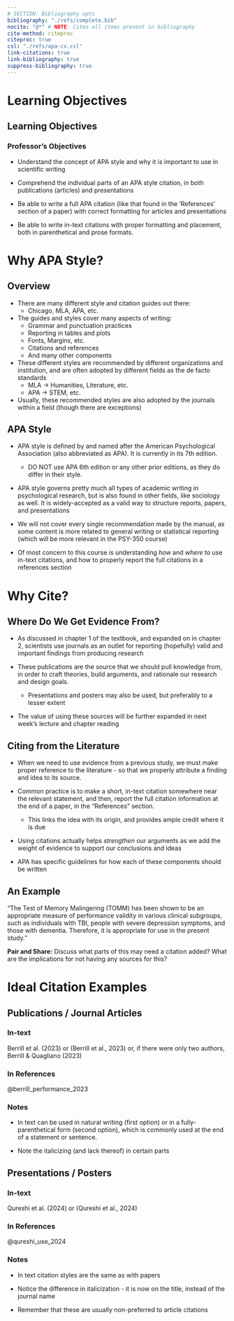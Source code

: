 ```yaml
---
# SECTION: Bibliography opts
bibliography: "./refs/complete.bib"
nocite: "@*" # NOTE: Cites all items present in bibliography
cite-method: citeproc
citeproc: true
csl: "./refs/apa-cv.csl"
link-citations: true
link-bibliography: true
suppress-bibliography: true
---
```


<!-- NOTE: If on Nix, run ./nix/build_env.R prior to rendering -->

# Learning Objectives

## Learning Objectives

### Professor's Objectives

- Understand the concept of APA style and why it is important to use in
scientific writing

- Comprehend the individual parts of an APA style citation, in both publications
(articles) and presentations

- Be able to write a full APA citation (like that found in the 'References'
section of a paper) with correct formatting for articles and presentations

- Be able to write in-text citations with proper formatting and placement, both
in parenthetical and prose formats.

# Why APA Style?

## Overview

- There are many different style and citation guides out there:
  - Chicago, MLA, APA, etc.

- The guides and styles cover many aspects of writing:
  - Grammar and punctuation practices
  - Reporting in tables and plots
  - Fonts, Margins, etc.
  - Citations and references
  - And many other components

- These different styles are recommended by different organizations and
institution, and are often adopted by different fields as the de facto standards
  - MLA -> Humanities, Literature, etc.
  - APA -> STEM, etc.

- Usually, these recommended styles are also adopted by the journals within a
field (though there are exceptions)

## APA Style

- APA style is defined by and named after the American Psychological Association
(also abbreviated as APA). It is currently in its 7th edition.
  - DO NOT use APA 6th edition or any other prior editions, as they do differ in
  their style.

- APA style governs pretty much all types of academic writing in psychological
research, but is also found in other fields, like sociology as well. It is
widely-accepted as a valid way to structure reports, papers, and presentations

- We will not cover every single recommendation made by the manual, as some
content is more related to general writing or statistical reporting (which will
be more relevant in the PSY-350 course)

- Of most concern to this course is understanding *how* and *where* to use
in-text citations, and how to properly report the full citations in a references
section

# Why Cite?

## Where Do We Get Evidence From?

- As discussed in chapter 1 of the textbook, and expanded on in chapter 2,
scientists use journals as an outlet for reporting (hopefully) valid and
important findings from producing research

- These publications are the source that we should pull knowledge from, in order
to craft theories, build arguments, and rationale our research and design goals.
  - Presentations and posters may also be used, but preferably to a lesser
  extent

- The value of using these sources will be further expanded in next week's
lecture and chapter reading

## Citing from the Literature

- When we need to use evidence from a previous study, we must make proper
reference to the literature - so that we properly attribute a finding and idea
to its source.

- Common practice is to make a short, in-text citation somewhere near the
relevant statement, and then, report the full citation information at the end of
a paper, in the "References" section.
  - This links the idea with its origin, and provides ample credit where it is
  due

- Using citations actually helps *strengthen* our arguments as we add the weight
of evidence to support our conclusions and ideas

- APA has specific guidelines for how each of these components should be written

## An Example

"The Test of Memory Malingering (TOMM) has been shown to be an appropriate
measure of performance validity in various clinical subgroups, such as
individuals with TBI, people with severe depression symptoms, and those with
dementia. Therefore, it is appropriate for use in the present study."

**Pair and Share:** Discuss what parts of this may need a citation added? What
are the implications for not having any sources for this?

# Ideal Citation Examples

## Publications / Journal Articles

### In-text

Berrill et al. (2023) or (Berrill et al., 2023) or, if there were only two
authors, Berrill & Quagliano (2023)

### In References

@berrill_performance_2023

### Notes

- In text can be used in natural writing (first option) or in a
fully-parenthetical form (second option), which is commonly used at the end of a
statement or sentence.

- Note the italicizing (and lack thereof) in certain parts

## Presentations / Posters

### In-text

Qureshi et al. (2024) or (Qureshi et al., 2024)

### In References

@qureshi_use_2024

### Notes

- In text citation styles are the same as with papers

- Notice the difference in italicization - it is now on the title, instead of
the journal name

- Remember that these are usually non-preferred to article citations
